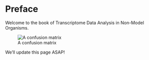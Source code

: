 # Preface {.unnumbered}

Welcome to the book of Transcriptome Data Analysis in Non-Model Organisms.

![A confusion matrix](https://pbs.twimg.com/media/FJfsxC8WYA4Rl8W.jpg:large)

We'll update this page ASAP!
